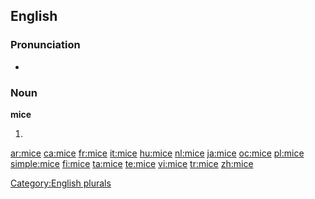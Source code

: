 ==English==

===Pronunciation===
*{{rhymes|aɪs}}

===Noun===
'''mice'''

# {{irregular plural of|[[mouse]]}}

[[Category:English plurals]]

[[ar:mice]]
[[ca:mice]]
[[fr:mice]]
[[it:mice]]
[[hu:mice]]
[[nl:mice]]
[[ja:mice]]
[[oc:mice]]
[[pl:mice]]
[[simple:mice]]
[[fi:mice]]
[[ta:mice]]
[[te:mice]]
[[vi:mice]]
[[tr:mice]]
[[zh:mice]]